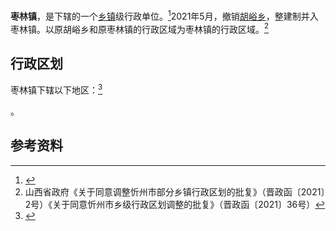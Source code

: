 {{中国乡级行政区|14/09/23/104/000
| 政府驻地 = 小敦素村
}}

'''枣林镇'''，是{{PRC admin/fullname|14/09/23/104/000|3}}下辖的一个[[乡镇|乡镇]]级行政单位。<ref>{{PRC admin/ref sgc|{{PRC admin/parent|14/09/23/104/000}}}}</ref>2021年5月，撤销[[胡峪乡|胡峪乡]]，整建制并入枣林镇。以原胡峪乡和原枣林镇的行政区域为枣林镇的行政区域。<ref>山西省政府《关于同意调整忻州市部分乡镇行政区划的批复》（晋政函〔2021〕2号）《关于同意忻州市乡级行政区划调整的批复》（晋政函〔2021〕36号）</ref>

== 行政区划 ==

枣林镇下辖以下地区：<ref>{{PRC admin/ref sgc|14/09/23/104/000}}</ref>

{{PRC admin/children|14/09/23/104/000}}。

== 参考资料 ==

{{reflist}}

{{PRC admin/navcat|14/09/23/104/000}}